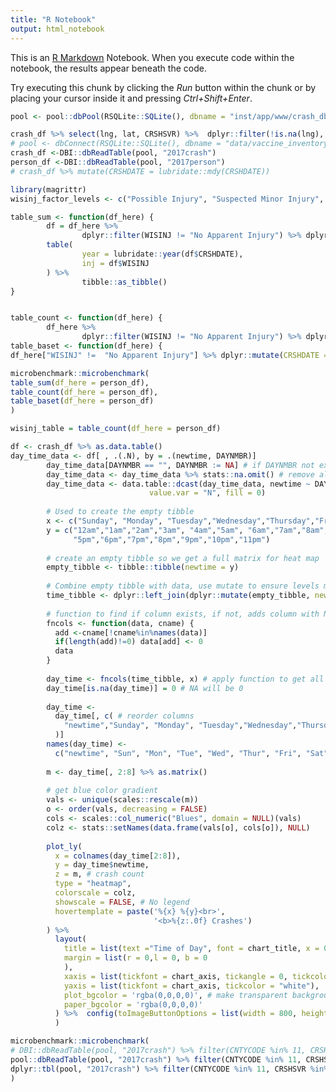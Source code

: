 ```yaml
---
title: "R Notebook"
output: html_notebook
---
```


This is an [R Markdown](http://rmarkdown.rstudio.com) Notebook. When you execute code within the notebook, the results appear beneath the code. 

Try executing this chunk by clicking the *Run* button within the chunk or by placing your cursor inside it and pressing *Ctrl+Shift+Enter*. 
```r
pool <- pool::dbPool(RSQLite::SQLite(), dbname = "inst/app/www/crash_db.db")

crash_df %>% select(lng, lat, CRSHSVR) %>%  dplyr::filter(!is.na(lng), !is.na(lat))
# pool <- dbConnect(RSQLite::SQLite(), dbname = "data/vaccine_inventory.db")
crash_df <-DBI::dbReadTable(pool, "2017crash")
person_df <-DBI::dbReadTable(pool, "2017person")
# crash_df %>% mutate(CRSHDATE = lubridate::mdy(CRSHDATE))
```
```r
library(magrittr)
wisinj_factor_levels <- c("Possible Injury", "Suspected Minor Injury", "Suspected Serious Injury", "Fatal Injury")

table_sum <- function(df_here) {
        df = df_here %>%
                dplyr::filter(WISINJ != "No Apparent Injury") %>% dplyr::mutate(CRSHDATE = lubridate::mdy(CRSHDATE))
        table(
                year = lubridate::year(df$CRSHDATE),
                inj = df$WISINJ
        ) %>%
                tibble::as_tibble()
}


table_count <- function(df_here) {
        df_here %>%
                dplyr::filter(WISINJ != "No Apparent Injury") %>% dplyr::mutate(CRSHDATE = lubridate::mdy(CRSHDATE)) %>% dplyr::count(year = lubridate::year(CRSHDATE),WISINJ)}
table_baset <- function(df_here) {
df_here["WISINJ" !=  "No Apparent Injury"] %>% dplyr::mutate(CRSHDATE = lubridate::mdy(CRSHDATE)) %>% dplyr::count(year = lubridate::year(CRSHDATE),WISINJ)}

microbenchmark::microbenchmark(
table_sum(df_here = person_df),
table_count(df_here = person_df),
table_baset(df_here = person_df)
)

wisinj_table = table_count(df_here = person_df)


```

```r
df <- crash_df %>% as.data.table()
day_time_data <- df[ , .(.N), by = .(newtime, DAYNMBR)]
        day_time_data[DAYNMBR == "", DAYNMBR := NA] # if DAYNMBR not exist, make it NA
        day_time_data <- day_time_data %>% stats::na.omit() # remove all NA values
        day_time_data <- data.table::dcast(day_time_data, newtime ~ DAYNMBR, # reshape to long table
                               value.var = "N", fill = 0)
        
        # Used to create the empty tibble
        x <- c("Sunday", "Monday", "Tuesday","Wednesday","Thursday","Friday","Saturday") #newtime
        y = c("12am","1am","2am","3am", "4am","5am", "6am","7am","8am","9am","10am","11am","12pm","1pm","2pm","3pm","4pm",
              "5pm","6pm","7pm","8pm","9pm","10pm","11pm")    
        
        # create an empty tibble so we get a full matrix for heat map
        empty_tibble <- tibble::tibble(newtime = y)
        
        # Combine empty tibble with data, use mutate to ensure levels match
        time_tibble <- dplyr::left_join(dplyr::mutate(empty_tibble, newtime=factor(newtime, levels=y)), day_time_data, by = c("newtime" = "newtime"))
        
        # function to find if column exists, if not, adds column with NA values
        fncols <- function(data, cname) {
          add <-cname[!cname%in%names(data)]
          if(length(add)!=0) data[add] <- 0
          data
        }
        
        day_time <- fncols(time_tibble, x) # apply function to get all columns
        day_time[is.na(day_time)] = 0 # NA will be 0
        
        day_time <-
          day_time[, c( # reorder columns
            "newtime","Sunday", "Monday", "Tuesday","Wednesday","Thursday","Friday","Saturday"
          )]
        names(day_time) <-
          c("newtime", "Sun", "Mon", "Tue", "Wed", "Thur", "Fri", "Sat") # rename columns
        
        m <- day_time[, 2:8] %>% as.matrix()
        
        # get blue color gradient
        vals <- unique(scales::rescale(m))
        o <- order(vals, decreasing = FALSE)
        cols <- scales::col_numeric("Blues", domain = NULL)(vals)
        colz <- stats::setNames(data.frame(vals[o], cols[o]), NULL)
        
        plot_ly(
          x = colnames(day_time[2:8]),
          y = day_time$newtime,
          z = m, # crash count
          type = "heatmap",
          colorscale = colz,
          showscale = FALSE, # No legend
          hovertemplate = paste('%{x} %{y}<br>',
                                '<b>%{z:.0f} Crashes')
        ) %>% 
          layout(
            title = list(text ="Time of Day", font = chart_title, x = 0),
            margin = list(r = 0,l = 0, b = 0
            ),
            xaxis = list(tickfont = chart_axis, tickangle = 0, tickcolor = "white"),
            yaxis = list(tickfont = chart_axis, tickcolor = "white"),
            plot_bgcolor = 'rgba(0,0,0,0)', # make transparent background
            paper_bgcolor = 'rgba(0,0,0,0)'
          ) %>%  config(toImageButtonOptions = list(width = 800, height = 800, filename = "Time of Day Crashes", scale = 2)
          )
```
```r
microbenchmark::microbenchmark(
# DBI::dbReadTable(pool, "2017crash") %>% filter(CNTYCODE %in% 11, CRSHSVR %in% "Property Damage"), # 450
pool::dbReadTable(pool, "2017crash") %>% filter(CNTYCODE %in% 11, CRSHSVR %in% "Property Damage"), # 448
dplyr::tbl(pool, "2017crash") %>% filter(CNTYCODE %in% 11, CRSHSVR %in% "Property Damage") %>% as.data.frame() # 7 #with df 48
)
```
